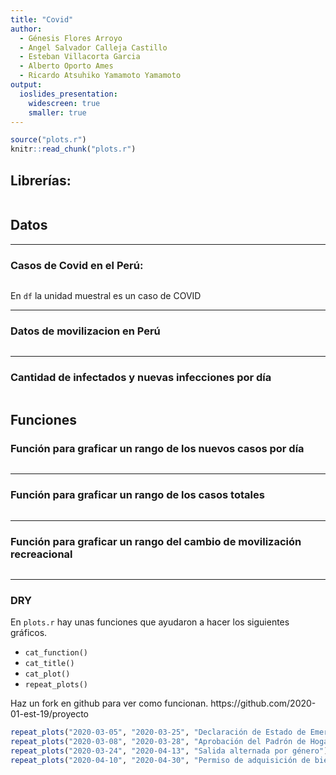 ```yaml
---
title: "Covid"
author:
  - Génesis Flores Arroyo
  - Angel Salvador Calleja Castillo
  - Esteban Villacorta Garcia
  - Alberto Oporto Ames
  - Ricardo Atsuhiko Yamamoto Yamamoto
output:
  ioslides_presentation:
    widescreen: true
    smaller: true
---
```


```r
source("plots.r")
knitr::read_chunk("plots.r")
```


## Librerías:

```r
```


## Datos

---

### Casos de Covid en el Perú:

```r
```

En `df` la unidad muestral es un caso de COVID

---

### Datos de movilizacion en Perú

```r
```

---

### Cantidad de infectados y nuevas infecciones por día

```r
```

## Funciones

### Función para graficar un rango de los nuevos casos por día

```r
```

---

### Función para graficar un rango de los casos totales

```r
```

---

### Función para graficar un rango del cambio de movilización recreacional

```r
```

---

### DRY
En `plots.r` hay unas funciones que ayudaron a hacer los siguientes gráficos.

- `cat_function()`
- `cat_title()`
- `cat_plot()`
- `repeat_plots()`

Haz un fork en github para ver como funcionan.
https://github.com/2020-01-est-19/proyecto

```r
repeat_plots("2020-03-05", "2020-03-25", "Declaración de Estado de Emergencia")
repeat_plots("2020-03-08", "2020-03-28", "Aprobación del Padrón de Hogares")
repeat_plots("2020-03-24", "2020-04-13", "Salida alternada por género")
repeat_plots("2020-04-10", "2020-04-30", "Permiso de adquisición de bienes y servicios basicos")
```
